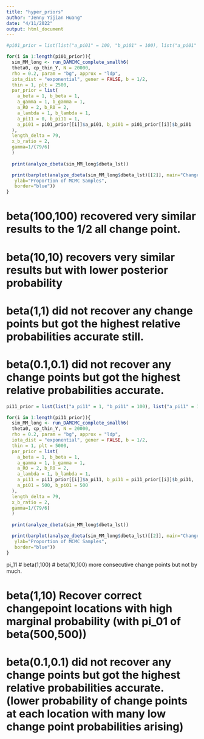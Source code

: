```yaml
---
title: "hyper_priors"
author: "Jenny Yijian Huang"
date: "4/11/2022"
output: html_document
---
```


```r
#pi01_prior = list(list("a_pi01" = 100, "b_pi01" = 100), list("a_pi01" = 10, "b_pi01" = 10), list("a_pi01" = 1, "b_pi01" = 1), list("a_pi01" = 0.1, "b_pi01" = 0.1))

for(i in 1:length(pi01_prior)){
  sim_MM_long <- run_DAMCMC_complete_smallh6(
  theta0, cp_thin_Y, N = 20000,
  rho = 0.2, param = "bg", approx = "ldp",
  iota_dist = "exponential", gener = FALSE, b = 1/2,
  thin = 1, plt = 2500,
  par_prior = list(
    a_beta = 1, b_beta = 1,
    a_gamma = 1, b_gamma = 1,
    a_R0 = 2, b_R0 = 2,
    a_lambda = 1, b_lambda = 1,
    a_pi11 = 0, b_pi11 = 1,
    a_pi01 = pi01_prior[[i]]$a_pi01, b_pi01 = pi01_prior[[i]]$b_pi01
  ), 
  length_delta = 79,
  x_b_ratio = 2,
  gamma=1/(79/6)
  )
  
  print(analyze_dbeta(sim_MM_long$dbeta_lst))

  print(barplot(analyze_dbeta(sim_MM_long$dbeta_lst)[[2]], main="Change Point Locations", xlab="Change Point Location",  
   ylab="Proportion of MCMC Samples", 
   border="blue"))
}

```
# beta(100,100) recovered very similar results to the 1/2 all change point.
# beta(10,10) recovers very similar results but with lower posterior probability

# beta(1,1) did not recover any change points but got the highest relative probabilities accurate still.
# beta(0.1,0.1) did not recover any change points but got the highest relative probabilities accurate.

```r
pi11_prior = list(list("a_pi11" = 1, "b_pi11" = 100), list("a_pi11" = 10, "b_pi11" = 100), list("a_pi11" = 1, "b_pi11" = 10), list("a_pi11" = 1, "b_pi11" = 1))

for(i in 1:length(pi11_prior)){
  sim_MM_long <- run_DAMCMC_complete_smallh6(
  theta0, cp_thin_Y, N = 20000,
  rho = 0.2, param = "bg", approx = "ldp",
  iota_dist = "exponential", gener = FALSE, b = 1/2,
  thin = 1, plt = 5000,
  par_prior = list(
    a_beta = 1, b_beta = 1,
    a_gamma = 1, b_gamma = 1,
    a_R0 = 2, b_R0 = 2,
    a_lambda = 1, b_lambda = 1,
    a_pi11 = pi11_prior[[i]]$a_pi11, b_pi11 = pi11_prior[[i]]$b_pi11,
    a_pi01 = 500, b_pi01 = 500
  ), 
  length_delta = 79,
  x_b_ratio = 2,
  gamma=1/(79/6)
  )
  
  print(analyze_dbeta(sim_MM_long$dbeta_lst))

  print(barplot(analyze_dbeta(sim_MM_long$dbeta_lst)[[2]], main="Change Point Locations", xlab="Change Point Location",  
   ylab="Proportion of MCMC Samples", 
   border="blue"))
}
```

pi_11
# beta(1,100) 
# beta(10,100) more consecutive change points but not by much.

# beta(1,10) Recover correct changepoint locations with high marginal probability (with pi_01 of beta(500,500))
# beta(0.1,0.1) did not recover any change points but got the highest relative probabilities accurate. (lower probability of change points at each location with many low change point probabilities arising)

